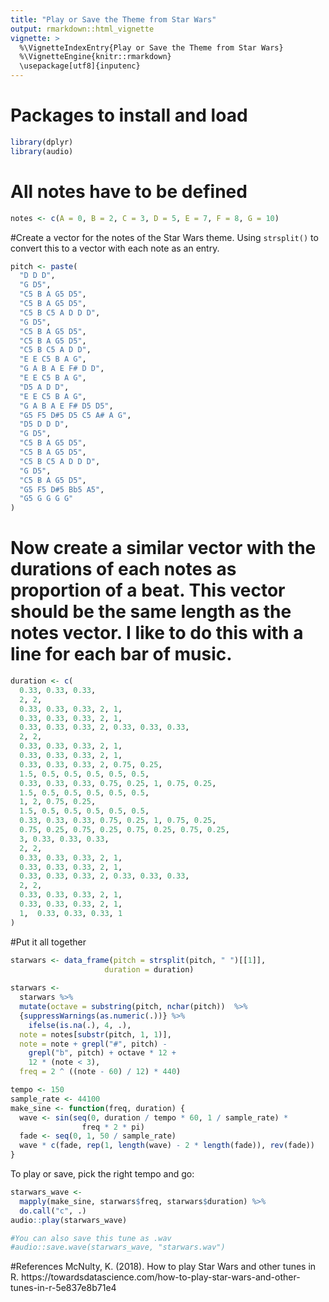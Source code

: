 ---
title: "Play or Save the Theme from Star Wars"
output: rmarkdown::html_vignette
vignette: >
  %\VignetteIndexEntry{Play or Save the Theme from Star Wars}
  %\VignetteEngine{knitr::rmarkdown}
  \usepackage[utf8]{inputenc}
---

# Packages to install and load
```{r}
library(dplyr)
library(audio)
```

# All notes have to be defined
```{r}
notes <- c(A = 0, B = 2, C = 3, D = 5, E = 7, F = 8, G = 10)
```
#Create a vector for the notes of the Star Wars theme.  Using `strsplit()` to convert this to a vector with each note as an entry.  

``` {r eval = FALSE}
pitch <- paste(
  "D D D",
  "G D5",
  "C5 B A G5 D5",
  "C5 B A G5 D5",
  "C5 B C5 A D D D",
  "G D5",
  "C5 B A G5 D5",
  "C5 B A G5 D5",
  "C5 B C5 A D D",
  "E E C5 B A G",
  "G A B A E F# D D",
  "E E C5 B A G",
  "D5 A D D",
  "E E C5 B A G",
  "G A B A E F# D5 D5",
  "G5 F5 D#5 D5 C5 A# A G",
  "D5 D D D",
  "G D5",
  "C5 B A G5 D5",
  "C5 B A G5 D5",
  "C5 B C5 A D D D",
  "G D5",
  "C5 B A G5 D5",
  "G5 F5 D#5 Bb5 A5",
  "G5 G G G G"
)
```

# Now create a similar vector with the durations of each notes as proportion of a beat.  This vector should be the same length as the notes vector.  I like to do this with a line for each bar of music.

``` {r eval = FALSE}
duration <- c(
  0.33, 0.33, 0.33, 
  2, 2, 
  0.33, 0.33, 0.33, 2, 1, 
  0.33, 0.33, 0.33, 2, 1, 
  0.33, 0.33, 0.33, 2, 0.33, 0.33, 0.33, 
  2, 2, 
  0.33, 0.33, 0.33, 2, 1, 
  0.33, 0.33, 0.33, 2, 1, 
  0.33, 0.33, 0.33, 2, 0.75, 0.25,
  1.5, 0.5, 0.5, 0.5, 0.5, 0.5, 
  0.33, 0.33, 0.33, 0.75, 0.25, 1, 0.75, 0.25, 
  1.5, 0.5, 0.5, 0.5, 0.5, 0.5,
  1, 2, 0.75, 0.25,
  1.5, 0.5, 0.5, 0.5, 0.5, 0.5, 
  0.33, 0.33, 0.33, 0.75, 0.25, 1, 0.75, 0.25, 
  0.75, 0.25, 0.75, 0.25, 0.75, 0.25, 0.75, 0.25, 
  3, 0.33, 0.33, 0.33,   
  2, 2, 
  0.33, 0.33, 0.33, 2, 1, 
  0.33, 0.33, 0.33, 2, 1, 
  0.33, 0.33, 0.33, 2, 0.33, 0.33, 0.33, 
  2, 2, 
  0.33, 0.33, 0.33, 2, 1, 
  0.33, 0.33, 0.33, 2, 1, 
  1,  0.33, 0.33, 0.33, 1
)
```

#Put it all together

```{r}
starwars <- data_frame(pitch = strsplit(pitch, " ")[[1]],
                     duration = duration)
                     
starwars <-
  starwars %>%
  mutate(octave = substring(pitch, nchar(pitch))  %>%
  {suppressWarnings(as.numeric(.))} %>%
    ifelse(is.na(.), 4, .),
  note = notes[substr(pitch, 1, 1)],
  note = note + grepl("#", pitch) -
    grepl("b", pitch) + octave * 12 +
    12 * (note < 3),
  freq = 2 ^ ((note - 60) / 12) * 440)                     
```

```{r}
tempo <- 150
sample_rate <- 44100
make_sine <- function(freq, duration) {
  wave <- sin(seq(0, duration / tempo * 60, 1 / sample_rate) *
                freq * 2 * pi)
  fade <- seq(0, 1, 50 / sample_rate)
  wave * c(fade, rep(1, length(wave) - 2 * length(fade)), rev(fade))
}
```
To play or save, pick the right tempo and go:

``` {r}
starwars_wave <-
  mapply(make_sine, starwars$freq, starwars$duration) %>%
  do.call("c", .)
audio::play(starwars_wave)

#You can also save this tune as .wav
#audio::save.wave(starwars_wave, "starwars.wav")
```



#References
McNulty, K. (2018). How to play Star Wars and other tunes in R. https://towardsdatascience.com/how-to-play-star-wars-and-other-tunes-in-r-5e837e8b71e4
